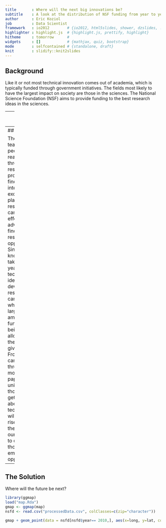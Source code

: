 ```yaml
---
title       : Where will the next big innovations be?
subtitle    : A look at the distribution of NSF funding from year to year
author      : Eric Koziol
job         : Data Scientist
framework   : io2012        # {io2012, html5slides, shower, dzslides, ...}
highlighter : highlight.js  # {highlight.js, prettify, highlight}
hitheme     : tomorrow      # 
widgets     : []            # {mathjax, quiz, bootstrap}
mode        : selfcontained # {standalone, draft}
knit        : slidify::knit2slides
---
```


## Background

Like it or not most technical innovation comes out of academia, which is typically funded through government initiatives. The fields most likely to have the largest impact on society are those in the sciences.  The National Science Foundation (NSF) aims to provide funding to the best research ideas in the sciences.

---
## The Problem

As an investor how does one determine where the best research is being done and thus the best location for emerging technologies?  Do we look at papers?  How do we know what research will have the largest imapct?


---
## An Idea

The NSF has teams of people reading through research proposals to find the most interesting, exciting and plausible research.  We can use their efforts to our advantage in finding research opportunities.  Since we know that it takes a few years for technical ideas to develop in research, we can plot where the largest amount of funds are being allocated by the NSF in a given year.  From there we can look through the most exciting papers from universities in those areas to get an idea about what technologies will be on the rise.  We can then allocate our portfolio to capture those emerging opportunitues.

---
## The Solution
Where will the future be next?

```r
library(ggmap)
load("map.Rda")
gmap <- ggmap(map)
nsfd <- read.csv("processedData.csv", colClasses=c(zip="character"))

gmap + geom_point(data = nsfd[nsfd$year== 2010,], aes(x=long, y=lat, color=fundsMil, size=fundsMil), na.rm=TRUE, name="Funds Awarded ($M)") + scale_size(guide = 'none')+ scale_colour_gradientn(colours=c("blue","purple","red"), name ="Funds Awarded ($M)") + theme(axis.line=element_blank(),axis.text.x=element_blank(), axis.text.y=element_blank(),axis.ticks=element_blank(), axis.title.x=element_blank(),  axis.title.y=element_blank())

```